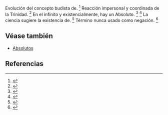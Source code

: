 Evolución del concepto budista de. <ref>{{lib|LU|94|11|7-11}}</ref> Reacción impersonal y coordinada de la Trinidad. <ref>{{lib|LU|56|9|4}}</ref> En el infinito y existencialmente, hay un Absoluto. <ref>{{lib|LU|56|9|1}}</ref> <ref>{{lib|LU|106|8|17}}</ref> La ciencia sugiere la existencia de. <ref>{{lib|LU|101|2|7}}</ref> Término nunca usado como negación. <ref>{{lib|LU|0|11|16}}</ref> 

== Véase también ==

* [[Absolutos]]


== Referencias ==

<references />
